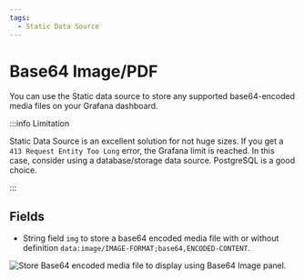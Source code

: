 ```yaml
---
tags:
  - Static Data Source
---
```



# Base64 Image/PDF

You can use the Static data source to store any supported base64-encoded media files on your Grafana dashboard.

:::info Limitation

Static Data Source is an excellent solution for not huge sizes. If you get a `413 Request Entity Too Long` error, the Grafana limit is reached. In this case, consider using a database/storage data source. PostgreSQL is a good choice.

:::

## Fields

- String field `img` to store a base64 encoded media file with or without definition `data:image/IMAGE-FORMAT;base64,ENCODED-CONTENT`.

<Image
  title="Store Base64 encoded media file to display using Base64 Image panel."
  src="/img/plugins/volkovlabs-static-datasource/image.png"
/>
